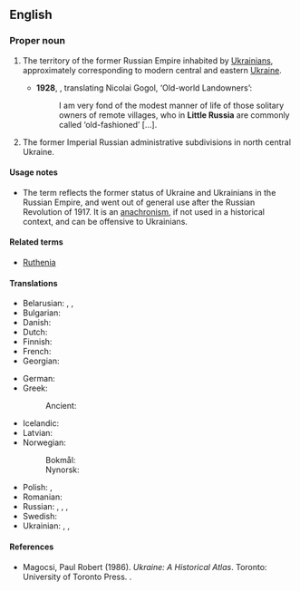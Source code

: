==English==
{{wikipedia}}

===Proper noun===
{{en-proper noun|head=[[little|Little]] [[Russia]]}}

# {{lb|en|historical}} The territory of the former Russian Empire inhabited by [[Ukrainian]]s, approximately corresponding to modern central and eastern [[Ukraine]].
#* '''1928''', {{w|Constance Garnett}}, translating Nicolai Gogol, ‘Old-world Landowners’:
#*: I am very fond of the modest manner of life of those solitary owners of remote villages, who in '''Little Russia''' are commonly called ‘old-fashioned’ […].
# {{lb|en|historical}} The former Imperial Russian administrative subdivisions in north central Ukraine.

====Usage notes====
* The term reflects the former status of Ukraine and Ukrainians in the Russian Empire, and went out of general use after the Russian Revolution of 1917. It is an [[anachronism]], if not used in a historical context, and can be offensive to Ukrainians.

====Related terms====
* [[Ruthenia]]

====Translations====
{{trans-top|a historical area}}
* Belarusian: {{t|be|Мала́я Русь|f}}, {{t|be|Мала́я Расі́я|f}}, {{t|be|Маларо́сія|f}}
* Bulgarian: {{t|bg|Малору́сия|f}}
* Danish: {{t|da|Lillerusland}}
* Dutch: {{t|nl|Klein-Rusland}}
* Finnish: {{t+|fi|Vähä-Venäjä}}
* French: {{t+|fr|Petite Russie|f}}
* Georgian: {{t|ka|მალოროსია}}
{{trans-mid}}
* German: {{t|de|Kleinrussland|n}}
* Greek: {{t|el|Μικρορωσία|f}}
*: Ancient: {{t|grc|Μικρά Ῥωσία|f}}
* Icelandic: {{t|is|Litla-Rússland|n}}
* Latvian: {{t|lv|Mazkrievija|f}}
* Norwegian:
*: Bokmål: {{t|nb|Lillerussland}}
*: Nynorsk: {{t|nn|Vesle-Russland}}
* Polish: {{t|pl|Małoruś|f}}, {{t|pl|Małorosja|f}}
* Romanian: {{t|ro|Mica Rusie|f}}
* Russian: {{t|ru|Ма́лая Русь|f}}, {{t|ru|Ма́лая Росси́я|f}}, {{t+|ru|Малоро́ссия|f}}, {{t|ru|Малору́ссия|f}} {{qualifier|less common}}
* Swedish: {{t|sv|Lillryssland}}
* Ukrainian: {{t|uk|Мала́ Русь|f}}, {{t|uk|Мала́ Росі́я|f}}, {{t|uk|Малоро́сія|f}}
{{trans-bottom}}

====References====
* Magocsi, Paul Robert (1986). ''Ukraine: A Historical Atlas''. Toronto: University of Toronto Press. {{ISBN|0-8020-3428-4}}.